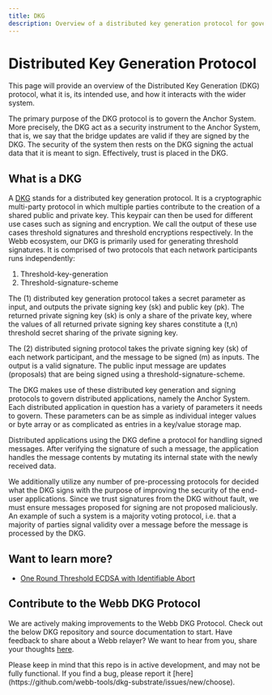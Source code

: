 ```yaml
---
title: DKG
description: Overview of a distributed key generation protocol for governing Webb applications.
---
```



# Distributed Key Generation Protocol

This page will provide an overview of the Distributed Key Generation (DKG) protocol, what it is,
its intended use, and how it interacts with the wider system.

The primary purpose of the DKG protocol is to govern the Anchor System. More precisely, the DKG
act as a security instrument to the Anchor System, that is, we say that the bridge updates are
valid if they are signed by the DKG. The security of the system then rests on the DKG signing the
actual data that it is meant to sign. Effectively, trust is placed in the DKG.

## What is a DKG

A [DKG](https://en.wikipedia.org/wiki/Distributed_key_generation) stands for a distributed key
generation protocol. It is a cryptographic multi-party protocol in which multiple parties
contribute to the creation of a shared public and private key. This keypair can then be used
for different use cases such as signing and encryption. We call the output of these use cases
threshold signatures and threshold encryptions respectively. In the Webb ecosystem, our DKG is
primarily used for generating threshold signatures. It is comprised of two protocols that each
network participants runs independently:

1. Threshold-key-generation
2. Threshold-signature-scheme

The (1) distributed key generation protocol takes a secret parameter as input, and outputs the
private signing key (sk) and public key (pk). The returned private signing key (sk) is only a
share of the private key, where the values of all returned private signing key shares constitute
a (t,n) threshold secret sharing of the private signing key.

<DKGKeygenImages />

The (2) distributed signing protocol takes the private signing key (sk) of each network participant,
and the message to be signed (m) as inputs. The output is a valid signature. The public input message
are updates (proposals) that are being signed using a threshold-signature-scheme.

<DKGSigningImages />

The DKG makes use of these distributed key generation and signing protocols to govern distributed applications,
namely the Anchor System. Each distributed application in question has a variety of parameters it needs to
govern. These parameters can be as simple as individual integer values or byte array or as complicated as
entries in a key/value storage map.

Distributed applications using the DKG define a protocol for handling signed messages. After verifying the
signature of such a message, the application handles the message contents by mutating its internal state
with the newly received data.

We additionally utilize any number of pre-processing protocols for decided what the DKG signs with the
purpose of improving the security of the end-user applications. Since we trust signatures from the DKG
without fault, we must ensure messages proposed for signing are not proposed maliciously. An example of
such a system is a majority voting protocol, i.e. that a majority of parties signal validity over a
message before the message is processed by the DKG.

## Want to learn more?

- [One Round Threshold ECDSA with Identifiable Abort](https://eprint.iacr.org/2020/540.pdf)

## Contribute to the Webb DKG Protocol

We are actively making improvements to the Webb DKG Protocol. Check out the below DKG repository and source documentation to start. Have feedback to share about a Webb
relayer? We want to hear from you, share your thoughts [here](https://github.com/webb-tools/feedback/discussions/categories/dkg-feedback).

<Callout type="info">
  Please keep in mind that this repo is in active development, and may not be fully functional. If you find a bug, please report it [here](https://github.com/webb-tools/dkg-substrate/issues/new/choose).
</Callout>

<DKGImpl />
